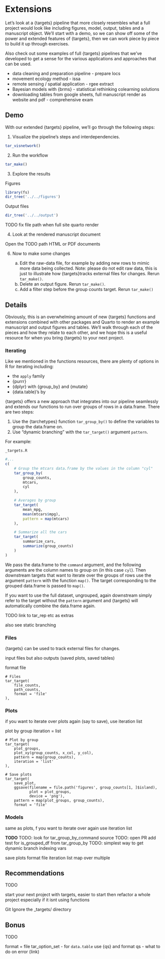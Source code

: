 # Extensions

Let's look at a {targets} pipeline that more closely resembles what a full project would look like including figures, model, output, tables and a manuscript object. We'll start with a demo, so we can show off some of the power and extended features of {targets}, then we can work piece by piece to build it up through exercises. 

Also check out some examples of full {targets} pipelines that we've developed to get a sense for the various applications and approaches that can be used. 

- data cleaning and preparation pipeline  - prepare locs
- movement ecology method -  issa 
- remote sensing / spatial application - rgee extract
- Bayesian models with {brms} - statistical rethinking colearning solutions
- downloading tables from google sheets, full manuscript render as website and pdf - comprehensive exam



## Demo

With our extended {targets} pipeline, we'll go through the following steps:

1. Visualize the pipeline's steps and interdependencies. 

```r
tar_visnetwork()
```

2. Run the workflow

```r
tar_make()
```

3. Explore the results

Figures

```r
library(fs)
dir_tree('../../figures')
```

Output files

```r
dir_tree('../../output')
```

TODO fix file path when full site quarto render


4. Look at the rendered manuscript document

Open the TODO path HTML or PDF documents

6. Now to make some changes

    a. Edit the raw-data file, for example by adding new rows to mimic more data being collected. Note: please do not edit raw data, this is just to illustrate how {targets}tracks external files for changes. Rerun `tar_make()`. 
    b. Delete an output figure. Rerun `tar_make()`. 
    c. Add a filter step before the group counts target. Rerun `tar_make()`


## Details

Obviously, this is an overwhelming amount of new {targets} functions and extensions combined with other packages and Quarto to render an example manuscript and output figures and tables. We'll walk through each of the pieces and how they relate to each other, and we hope this is a useful resource for when you bring {targets} to your next project. 


### Iterating

Like we mentioned in the functions resources, there are plenty of options in R for iterating including: 

- the `apply` family
- {purrr}
- {dplyr} with {group_by} and {mutate}
- {data.table}'s by

{targets} offers a new approach that integrates into our pipeline seamlessly and extends our functions to run over groups of rows in a data.frame. There are two steps:

1. Use the {tarchetypes} function `tar_group_by()` to define the variables to group the data.frame on. 
1. Use "dynamic branching" with the `tar_target()` argument `pattern`. 

For example:

`_targets.R`

```r
#...
c(
    # Group the mtcars data.frame by the values in the column "cyl"
    tar_group_by(
        group_counts,
        mtcars,
        cyl
    ),

    # Averages by group
    tar_target(
        mean_mpg,
        mean(mtcars$mpg),
        pattern = map(mtcars)
    ),

    # Summarize all the cars
    tar_target(
        summarize_cars,
        summarize(group_counts)
    )
)
```

We pass the data.frame to the `command` argument, and the following arguments are the column names to group on (in this case `cyl`). Then downstream targets that want to iterate over the groups of rows use the argument `pattern` with the function `map()`. The target corresponding to the grouped data.frame is passed to `map()`. 

If you want to use the full dataset, ungrouped, again downstream simply refer to the target without the `pattern` argument and {targets} will automatically combine the data.frame again. 



TODO link to tar_rep etc as extras

also see static branching

### Files


{targets} can be used to track external files for changes. 

input files but also outputs (saved plots, saved tables)

format file

    # Files
    tar_target(
        file_counts,
        path_counts,
        format = 'file'
    ),




### Plots

if you want to iterate over plots again (say to save), 
use iteration list





plot by group
iteration = list

    # Plot by group
    tar_target(
        plot_groups,
        plot_xy(group_counts, x_col, y_col),
        pattern = map(group_counts),
        iteration = 'list'
    ),

    # Save plots
    tar_target(
        save_plot,
        ggsave(filename = file.path('figures', group_counts[1, ]$island),
               plot = plot_groups,
               device = 'png'),
        pattern = map(plot_groups, group_counts),
        format = 'file'

### Models

same as plots, f you want to iterate over again use iteration list


**TODO**
TODO: look for tar_group_by_command source
TODO: open PR add test for is_grouped_df from tar_group_by
TODO: simplest way to get dynamic branch indexing vars


 

save plots
format file
iteration list
map over multiple




## Recommendations
TODO

start your next project with targets, easier to start then refactor a whole project especially if it isnt using functions


Git Ignore the _targets/ directory 



## Bonus
TODO

format = file
tar_option_set
    - for `data.table` use {qs} and format qs
    - what to do on error (link)


